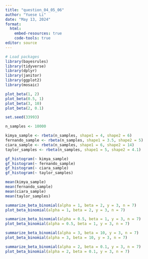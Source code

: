 ```yaml
---
title: "question_04_05_06"
author: "Yuese Li"
date: "May 13, 2024"
format: 
  html: 
    embed-resources: true
    code-tools: true
editor: source
---
```


```r
# Load packages
library(bayesrules)
library(tidyverse)
library(dplyr)
library(janitor)
library(ggplot2)
library(mosaic)
```

```r
plot_beta(1, 2)
plot_beta(0.5, 1)
plot_beta(3, 10)
plot_beta(2, 0.1)
```

```r
set.seed(33993)

n_samples <- 10000  

kimya_sample <- rbeta(n_samples, shape1 = 4, shape2 = 6)
fernando_sample <- rbeta(n_samples, shape1 = 3.5, shape2 = 5)
ciara_sample <- rbeta(n_samples, shape1 = 6, shape2 = 14)
taylor_samples <- rbeta(n_samples, shape1 = 5, shape2 = 4.1)

gf_histogram(~ kimya_sample)
gf_histogram(~ fernando_sample)
gf_histogram(~ ciara_sample)
gf_histogram(~ taylor_samples)

mean(kimya_sample)
mean(fernando_sample)
mean(ciara_sample)
mean(taylor_samples)
```

```r
summarize_beta_binomial(alpha = 1, beta = 2, y = 3, n = 7)
plot_beta_binomial(alpha = 1, beta = 2, y = 3, n = 7)
```

```r
summarize_beta_binomial(alpha = 0.5, beta = 1, y = 3, n = 7)
plot_beta_binomial(alpha = 0.5, beta = 1, y = 3, n = 7)
```

```r
summarize_beta_binomial(alpha = 3, beta = 10, y = 3, n = 7)
plot_beta_binomial(alpha = 3, beta = 10, y = 3, n = 7)
```

```r
summarize_beta_binomial(alpha = 2, beta = 0.1, y = 3, n = 7)
plot_beta_binomial(alpha = 2, beta = 0.1, y = 3, n = 7)
```

